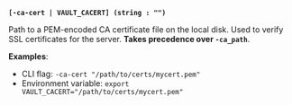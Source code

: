 <a id="standard-ca-cert" />

**`[-ca-cert | VAULT_CACERT] (string : "")`**

Path to a PEM-encoded CA certificate file on the local disk. Used to verify SSL
certificates for the server. **Takes precedence over `-ca_path`**.

**Examples**:

- CLI flag: `-ca-cert "/path/to/certs/mycert.pem"`
- Environment variable: `export VAULT_CACERT="/path/to/certs/mycert.pem"`

